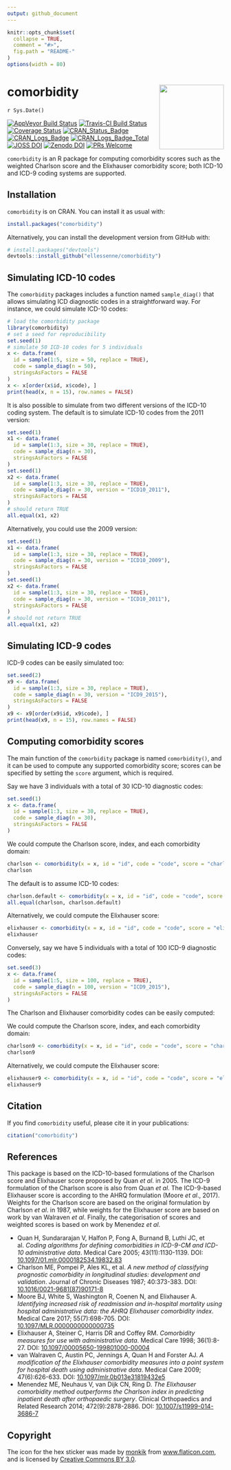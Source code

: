 ```yaml
---
output: github_document
---
```


<!-- README.md is generated from README.Rmd. Please edit that file -->

```r
knitr::opts_chunk$set(
  collapse = TRUE,
  comment = "#>",
  fig.path = "README-"
)
options(width = 80)
```

# comorbidity <img src="man/figures/hex.png" width = "150" align="right" />

`r Sys.Date()`

[![AppVeyor Build Status](https://ci.appveyor.com/api/projects/status/github/ellessenne/comorbidity?branch=master&svg=true)](https://ci.appveyor.com/project/ellessenne/comorbidity)
[![Travis-CI Build Status](https://travis-ci.org/ellessenne/comorbidity.svg?branch=master)](https://travis-ci.org/ellessenne/comorbidity)
[![Coverage Status](https://img.shields.io/codecov/c/github/ellessenne/comorbidity/master.svg)](https://codecov.io/github/ellessenne/comorbidity?branch=master)
[![CRAN_Status_Badge](http://www.r-pkg.org/badges/version/comorbidity)](https://cran.r-project.org/package=comorbidity)
[![CRAN_Logs_Badge](http://cranlogs.r-pkg.org/badges/comorbidity)](https://cran.r-project.org/package=comorbidity)
[![CRAN_Logs_Badge_Total](http://cranlogs.r-pkg.org/badges/grand-total/comorbidity)](https://cran.r-project.org/package=comorbidity)
[![JOSS DOI](http://joss.theoj.org/papers/10.21105/joss.00648/status.svg)](https://doi.org/10.21105/joss.00648)
[![Zenodo DOI](https://zenodo.org/badge/68221970.svg)](https://zenodo.org/badge/latestdoi/68221970)
[![PRs Welcome](https://img.shields.io/badge/PRs-welcome-brightgreen.svg)](http://makeapullrequest.com)

`comorbidity` is an R package for computing comorbidity scores such as the weighted Charlson score and the Elixhauser comorbidity score; both ICD-10 and ICD-9 coding systems are supported.

## Installation

`comorbidity` is on CRAN. You can install it as usual with:

```r
install.packages("comorbidity")
```

Alternatively, you can install the development version from GitHub with:

```r
# install.packages("devtools")
devtools::install_github("ellessenne/comorbidity")
```

## Simulating ICD-10 codes

The `comorbidity` packages includes a function named `sample_diag()` that allows simulating ICD diagnostic codes in a straightforward way. For instance, we could simulate ICD-10 codes:

```r
# load the comorbidity package
library(comorbidity)
# set a seed for reproducibility
set.seed(1)
# simulate 50 ICD-10 codes for 5 individuals
x <- data.frame(
  id = sample(1:5, size = 50, replace = TRUE),
  code = sample_diag(n = 50),
  stringsAsFactors = FALSE
)
x <- x[order(x$id, x$code), ]
print(head(x, n = 15), row.names = FALSE)
```

It is also possible to simulate from two different versions of the ICD-10 coding system. The default is to simulate ICD-10 codes from the 2011 version:

```r
set.seed(1)
x1 <- data.frame(
  id = sample(1:3, size = 30, replace = TRUE),
  code = sample_diag(n = 30),
  stringsAsFactors = FALSE
)
set.seed(1)
x2 <- data.frame(
  id = sample(1:3, size = 30, replace = TRUE),
  code = sample_diag(n = 30, version = "ICD10_2011"),
  stringsAsFactors = FALSE
)
# should return TRUE
all.equal(x1, x2)
```

Alternatively, you could use the 2009 version:

```r
set.seed(1)
x1 <- data.frame(
  id = sample(1:3, size = 30, replace = TRUE),
  code = sample_diag(n = 30, version = "ICD10_2009"),
  stringsAsFactors = FALSE
)
set.seed(1)
x2 <- data.frame(
  id = sample(1:3, size = 30, replace = TRUE),
  code = sample_diag(n = 30, version = "ICD10_2011"),
  stringsAsFactors = FALSE
)
# should not return TRUE
all.equal(x1, x2)
```

## Simulating ICD-9 codes

ICD-9 codes can be easily simulated too:

```r
set.seed(2)
x9 <- data.frame(
  id = sample(1:3, size = 30, replace = TRUE),
  code = sample_diag(n = 30, version = "ICD9_2015"),
  stringsAsFactors = FALSE
)
x9 <- x9[order(x9$id, x9$code), ]
print(head(x9, n = 15), row.names = FALSE)
```

## Computing comorbidity scores

The main function of the `comorbidity` package is named `comorbidity()`, and it can be used to compute any supported comorbidity score; scores can be specified by setting the `score` argument, which is required. 

Say we have 3 individuals with a total of 30 ICD-10 diagnostic codes:

```r
set.seed(1)
x <- data.frame(
  id = sample(1:3, size = 30, replace = TRUE),
  code = sample_diag(n = 30),
  stringsAsFactors = FALSE
)
```

We could compute the Charlson score, index, and each comorbidity domain:

```r
charlson <- comorbidity(x = x, id = "id", code = "code", score = "charlson", icd = "icd10")
charlson
```

The default is to assume ICD-10 codes:

```r
charlson.default <- comorbidity(x = x, id = "id", code = "code", score = "charlson")
all.equal(charlson, charlson.default)
```

Alternatively, we could compute the Elixhauser score:

```r
elixhauser <- comorbidity(x = x, id = "id", code = "code", score = "elixhauser", icd = "icd10")
elixhauser
```

Conversely, say we have 5 individuals with a total of 100 ICD-9 diagnostic codes:

```r
set.seed(3)
x <- data.frame(
  id = sample(1:5, size = 100, replace = TRUE),
  code = sample_diag(n = 100, version = "ICD9_2015"),
  stringsAsFactors = FALSE
)
```

The Charlson and Elixhauser comorbidity codes can be easily computed:

We could compute the Charlson score, index, and each comorbidity domain:

```r
charlson9 <- comorbidity(x = x, id = "id", code = "code", score = "charlson", icd = "icd9")
charlson9
```

Alternatively, we could compute the Elixhauser score:

```r
elixhauser9 <- comorbidity(x = x, id = "id", code = "code", score = "elixhauser", icd = "icd9")
elixhauser9
```


## Citation

If you find `comorbidity` useful, please cite it in your publications:

```r
citation("comorbidity")
```

## References

This package is based on the ICD-10-based formulations of the Charlson score and Elixhauser score proposed by Quan _et al_. in 2005. The ICD-9 formulation of the Charlson score is also from Quan _et al_. The ICD-9-based Elixhauser score is according to the AHRQ formulation (Moore _et al_., 2017). Weights for the Charlson score are based on the original formulation by Charlson _et al_. in 1987, while weights for the Elixhauser score are based on work by van Walraven _et al_. Finally, the categorisation of scores and weighted scores is based on work by Menendez _et al_.
 
* Quan H, Sundararajan V, Halfon P, Fong A, Burnand B, Luthi JC, et al. _Coding algorithms for defining comorbidities in ICD-9-CM and ICD-10 administrative data_. Medical Care 2005; 43(11):1130-1139. DOI: [10.1097/01.mlr.0000182534.19832.83](https://doi.org/10.1097/01.mlr.0000182534.19832.83)
* Charlson ME, Pompei P, Ales KL, et al. _A new method of classifying prognostic comorbidity in longitudinal studies: development and validation_. Journal of Chronic Diseases 1987; 40:373-383. DOI: [10.1016/0021-9681(87)90171-8](https://doi.org/10.1016/0021-9681(87)90171-8)
* Moore BJ, White S, Washington R, Coenen N, and Elixhauser A. _Identifying increased risk of readmission and in-hospital mortality using hospital administrative data: the AHRQ Elixhauser comorbidity index_. Medical Care 2017; 55(7):698-705. DOI: [10.1097/MLR.0000000000000735](https://doi.org/10.1097/MLR.0000000000000735)
* Elixhauser A, Steiner C, Harris DR and Coffey RM. _Comorbidity measures for use with administrative data_. Medical Care 1998; 36(1):8-27. DOI: [10.1097/00005650-199801000-00004 ](https://doi.org/10.1097/00005650-199801000-00004 )
* van Walraven C, Austin PC, Jennings A, Quan H and Forster AJ. _A modification of the Elixhauser comorbidity measures into a point system for hospital death using administrative data_. Medical Care 2009; 47(6):626-633.  DOI: [10.1097/mlr.0b013e31819432e5](https://doi.org/10.1097/mlr.0b013e31819432e5)
* Menendez ME, Neuhaus V, van Dijk CN, Ring D. _The Elixhauser comorbidity method outperforms the Charlson index in predicting inpatient death after orthopaedic surgery_. Clinical Orthopaedics and Related Research 2014; 472(9):2878-2886. DOI: [10.1007/s11999-014-3686-7](https://doi.org/10.1007/s11999-014-3686-7)

## Copyright

The icon for the hex sticker was made by [monkik](https://www.flaticon.com/authors/monkik) from [www.flaticon.com](https://www.flaticon.com), and is licensed by [Creative Commons BY 3.0](http://creativecommons.org/licenses/by/3.0).
